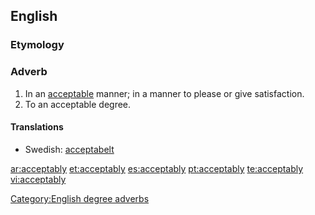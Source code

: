 ==English==

===Etymology===
{{suffix|acceptable|ly}}

===Adverb===
{{en-adv}}

#In an [[acceptable]] manner; in a manner to please or give satisfaction.
#To an acceptable degree.

====Translations====
{{trans-top|in an acceptable manner}}
{{trans-mid}}
*Swedish: [[acceptabelt]]
{{trans-bottom}}
{{trans-top|to an acceptable degree}}
{{trans-mid}}
{{trans-bottom}}

[[Category:English degree adverbs]]
[[ar:acceptably]]
[[et:acceptably]]
[[es:acceptably]]
[[pt:acceptably]]
[[te:acceptably]]
[[vi:acceptably]]